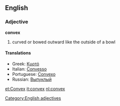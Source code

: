 ==English==
===Adjective===
[[Category:English adjectives]]
'''convex'''
#curved or bowed outward like the outside of a bowl

====Translations====
*Greek: [[Κυρτό]]
*Italian: [[Convesso]]
*Portuguese: [[Convexo]]
*Russian: [[Выпуклый]]

[[et:Convex]]
[[it:convex]]
[[nl:convex]]